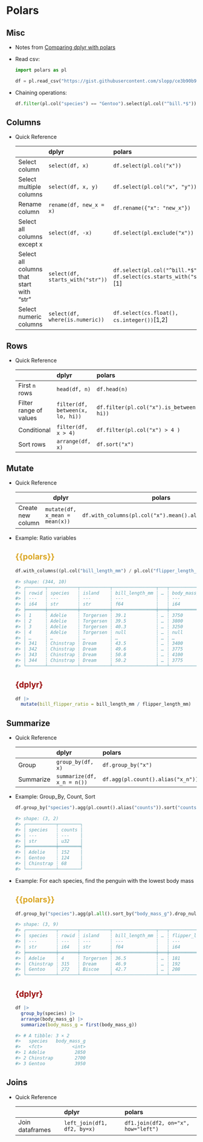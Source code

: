 # Polars {#sec-py-polars .unnumbered}

## Misc {#sec-py-polars-misc .unnumbered}

-   Notes from [Comparing dplyr with polars](https://krz.github.io/Comparing-dplyr-with-polars/)

-   Read csv:

    ``` python
    import polars as pl

    df = pl.read_csv("https://gist.githubusercontent.com/slopp/ce3b90b9168f2f921784de84fa445651/raw/4ecf3041f0ed4913e7c230758733948bc561f434/penguins.csv", null_values="NA")
    ```

-   Chaining operations:

    ``` python
    df.filter(pl.col("species") == "Gentoo").select(pl.col("^bill.*$"))
    ```

## Columns {#sec-py-polars-col .unnumbered}

-   Quick Reference

    |                                          | **dplyr**                        | **polars**                                                                 |
    |:---------------------|:--------------------|:----------------------------|
    | Select column                            | `select(df, x)`                  | `df.select(pl.col("x"))`                                                   |
    | Select multiple columns                  | `select(df, x, y)`               | `df.select(pl.col("x", "y"))`                                              |
    | Rename column                            | `rename(df, new_x = x)`          | `df.rename({"x": "new_x"})`                                                |
    | Select all columns except x              | `select(df, -x)`                 | `df.select(pl.exclude("x"))`                                               |
    | Select all columns that start with “str” | `select(df, starts_with("str"))` | `df.select(pl.col("^bill.*$"))` or `df.select(cs.starts_with("str"))`\[1\] |
    | Select numeric columns                   | `select(df, where(is.numeric))`  | `df.select(cs.float(), cs.integer())`\[1,2\]                               |

## Rows {#sec-py-polars-filter .unnumbered}

-   Quick Reference

    |                        | **dplyr**                        | **polars**                                  |
    |:-------------------|:-----------------|:---------------------------------|
    | First `n` rows         | `head(df, n)`                    | `df.head(n)`                                |
    | Filter range of values | `filter(df, between(x, lo, hi))` | `df.filter(pl.col("x").is_between(lo, hi))` |
    | Conditional            | `filter(df, x > 4)`              | `df.filter(pl.col("x") > 4 )`               |
    | Sort rows              | `arrange(df, x)`                 | `df.sort("x")`                              |

## Mutate {#sec-py-polars-mut .unnumbered}

-   Quick Reference

    |                   | dplyr                          | polars                                                |
    |----------------------|---------------------|-----------------------------|
    | Create new column | `mutate(df, x_mean = mean(x))` | `df.with_columns(pl.col("x").mean().alias("x_mean"))` |

-   [Example]{.ribbon-highlight}: Ratio variables

    ::: panel-tabset
    ## [{{polars}}]{style="color: goldenrod"}

    ``` python
    df.with_columns((pl.col("bill_length_mm") / pl.col("flipper_length_mm")).alias("bill_flipper_ratio"))

    #> shape: (344, 10)
    #> ┌───────┬───────────┬───────────┬────────────────┬───┬─────────────┬────────┬──────┬────────────────────┐
    #> │ rowid ┆ species   ┆ island    ┆ bill_length_mm ┆ … ┆ body_mass_g ┆ sex    ┆ year ┆ bill_flipper_ratio │
    #> │ ---   ┆ ---       ┆ ---       ┆ ---            ┆   ┆ ---         ┆ ---    ┆ ---  ┆ ---                │
    #> │ i64   ┆ str       ┆ str       ┆ f64            ┆   ┆ i64         ┆ str    ┆ i64  ┆ f64                │
    #> ╞═══════╪═══════════╪═══════════╪════════════════╪═══╪═════════════╪════════╪══════╪════════════════════╡
    #> │ 1     ┆ Adelie    ┆ Torgersen ┆ 39.1           ┆ … ┆ 3750        ┆ male   ┆ 2007 ┆ 0.216022           │
    #> │ 2     ┆ Adelie    ┆ Torgersen ┆ 39.5           ┆ … ┆ 3800        ┆ female ┆ 2007 ┆ 0.212366           │
    #> │ 3     ┆ Adelie    ┆ Torgersen ┆ 40.3           ┆ … ┆ 3250        ┆ female ┆ 2007 ┆ 0.206667           │
    #> │ 4     ┆ Adelie    ┆ Torgersen ┆ null           ┆ … ┆ null        ┆ null   ┆ 2007 ┆ null               │
    #> │ …     ┆ …         ┆ …         ┆ …              ┆ … ┆ …           ┆ …      ┆ …    ┆ …                  │
    #> │ 341   ┆ Chinstrap ┆ Dream     ┆ 43.5           ┆ … ┆ 3400        ┆ female ┆ 2009 ┆ 0.215347           │
    #> │ 342   ┆ Chinstrap ┆ Dream     ┆ 49.6           ┆ … ┆ 3775        ┆ male   ┆ 2009 ┆ 0.256995           │
    #> │ 343   ┆ Chinstrap ┆ Dream     ┆ 50.8           ┆ … ┆ 4100        ┆ male   ┆ 2009 ┆ 0.241905           │
    #> │ 344   ┆ Chinstrap ┆ Dream     ┆ 50.2           ┆ … ┆ 3775        ┆ female ┆ 2009 ┆ 0.253535           │
    #> └───────┴───────────┴───────────┴────────────────┴───┴─────────────┴────────┴──────┴────────────────────┘
    ```

    ## [{dplyr}]{style="color: #990000"}

    ``` r
    df |> 
      mutate(bill_flipper_ratio = bill_length_mm / flipper_length_mm)
    ```
    :::

## Summarize {#sec-py-polars-sum .unnumbered}

-   Quick Reference

    |           | **dplyr**                  | **polars**                        |
    |:----------|:---------------------------|:----------------------------------|
    | Group     | `group_by(df, x)`          | `df.group_by("x")`                |
    | Summarize | `summarize(df, x_n = n())` | `df.agg(pl.count().alias("x_n"))` |

-   [Example]{.ribbon-highlight}: Group_By, Count, Sort

    ``` python
    df.group_by("species").agg(pl.count().alias("counts")).sort("counts", descending=True)

    #> shape: (3, 2)
    #> ┌───────────┬────────┐
    #> │ species   ┆ counts │
    #> │ ---       ┆ ---    │
    #> │ str       ┆ u32    │
    #> ╞═══════════╪════════╡
    #> │ Adelie    ┆ 152    │
    #> │ Gentoo    ┆ 124    │
    #> │ Chinstrap ┆ 68     │
    #> └───────────┴────────┘
    ```

-   [Example]{.ribbon-highlight}: For each species, find the penguin with the lowest body mass

    ::: panel-tabset
    ## [{{polars}}]{style="color: goldenrod"}

    ``` python
    df.group_by("species").agg(pl.all().sort_by("body_mass_g").drop_nulls().first())

    #> shape: (3, 9)
    #> ┌───────────┬───────┬───────────┬────────────────┬───┬───────────────────┬─────────────┬────────┬──────┐
    #> │ species   ┆ rowid ┆ island    ┆ bill_length_mm ┆ … ┆ flipper_length_mm ┆ body_mass_g ┆ sex    ┆ year │
    #> │ ---       ┆ ---   ┆ ---       ┆ ---            ┆   ┆ ---               ┆ ---         ┆ ---    ┆ ---  │
    #> │ str       ┆ i64   ┆ str       ┆ f64            ┆   ┆ i64               ┆ i64         ┆ str    ┆ i64  │
    #> ╞═══════════╪═══════╪═══════════╪════════════════╪═══╪═══════════════════╪═════════════╪════════╪══════╡
    #> │ Adelie    ┆ 4     ┆ Torgersen ┆ 36.5           ┆ … ┆ 181               ┆ 2850        ┆ female ┆ 2007 │
    #> │ Chinstrap ┆ 315   ┆ Dream     ┆ 46.9           ┆ … ┆ 192               ┆ 2700        ┆ female ┆ 2008 │
    #> │ Gentoo    ┆ 272   ┆ Biscoe    ┆ 42.7           ┆ … ┆ 208               ┆ 3950        ┆ female ┆ 2009 │
    #> └───────────┴───────┴───────────┴────────────────┴───┴───────────────────┴─────────────┴────────┴──────┘
    ```

    ## [{dplyr}]{style="color: #990000"}

    ``` r
    df |>
      group_by(species) |>
      arrange(body_mass_g) |>
      summarize(body_mass_g = first(body_mass_g))

    #> # A tibble: 3 × 2
    #>   species   body_mass_g
    #>   <fct>           <int>
    #> 1 Adelie           2850
    #> 2 Chinstrap        2700
    #> 3 Gentoo           3950
    ```
    :::

## Joins {#sec-py-polars-join .unnumbered}

-   Quick Reference

    |                 | **dplyr**                   | **polars**                          |
    |:-----------------|:-----------------------|:-----------------------------|
    | Join dataframes | `left_join(df1, df2, by=x)` | `df1.join(df2, on="x", how="left")` |
